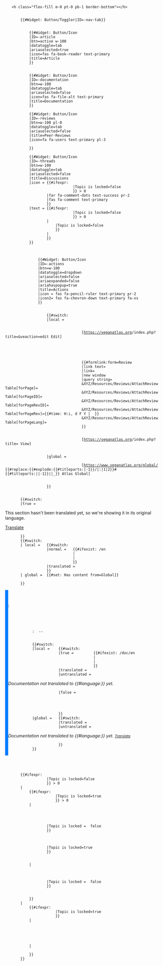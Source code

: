 <!-- Header -->
<div class="d-flex justify-content-between align-items-end my-3">
    <h{{{level}}} class="flex-fill m-0 pt-0 pb-1 border-bottom">{{{heading}}}</h{{{level}}}>
    <div class="navbar navbar-expand-lg text-center order-1 p-0">
        {{#Widget: Button/Toggler|ID={{{id}}}-nav-tab}}
        <div class="collapse navbar-collapse section-navbar nav-tabs text-nowrap" id="{{{id}}}-nav-tab" role="tablist" style="z-index:1">
            <!-- Article tab -->
            {{#Widget: Button/Icon
            |ID={{{id}}}-article
            |btn=active w-100
            |datatoggle=tab
            |ariaselected=true
            |icon=fas fa-book-reader text-primary
            |title=Article
            }}
            <!-- Author & Revision date tab - move to article? 
            {{#Widget: Button/Icon|ID={{{id}}}-authors|icon=fas fa-user-astronaut text-primary|ariaselected=false}} -->
            <!-- Documentation tab -->
            {{#Widget: Button/Icon
            |ID={{{id}}}-documentation
            |btn=w-100
            |datatoggle=tab
            |ariaselected=false
            |icon=fas fa-file-alt text-primary
            |title=Documentation
            }}
            <!-- Review tab -->
            {{#Widget: Button/Icon
            |ID={{{id}}}-reviews
            |btn=w-100 pl-0
            |datatoggle=tab
            |ariaselected=false
            |title=Peer-Reviews
            |icon=fa fa-users text-primary pl-3
            <!--
            |icon= {{#ifexpr:   {{X/Reviews/CountReviews
                                |source={{{source}}}
                                |sourcepage={{{sourcepage}}}
                                |fullpagename={{{fullpagename}}}
                                |scope=contentissues
                                }} > 0
                    |   fas fa-flag text-danger pl-3 pr-2
                    |   {{#ifexpr:  {{X/Reviews/CountReviews
                                    |source={{{source}}}
                                    |sourcepage={{{sourcepage}}}
                                    |fullpagename={{{fullpagename}}}
                                    }} > 0
                        |fas fa-check text-success pl-3 pr-2
                        |fa fa-user-clock text-primary pl-3
                        }}
                    }}
            |text= {{#ifexpr:  {{X/Reviews/CountReviews
                                |source={{{source}}}
                                |sourcepage={{{sourcepage}}}
                                |fullpagename={{{fullpagename}}}
                                |scope=contentissues
                                }} > 0
                    |   {{X/Reviews/CountReviews
                        |source={{{source}}}
                        |sourcepage={{{sourcepage}}}
                        |fullpagename={{{fullpagename}}}
                        |scope=contentissues
                        }}
                    |   {{#ifexpr:  {{X/Reviews/CountReviews
                                    |source={{{source}}}
                                    |sourcepage={{{sourcepage}}}
                                    |fullpagename={{{fullpagename}}}
                                    }} > 0
                        |   {{X/Reviews/CountReviews
                            |source={{{source}}}
                            |sourcepage={{{sourcepage}}}
                            |fullpagename={{{fullpagename}}}
                            }}
                        |
                        }}
                    }}-->
            }}
            <!-- Threads tab -->
            {{#Widget: Button/Icon
            |ID={{{id}}}-threads
            |btn=w-100
            |datatoggle=tab
            |ariaselected=false
            |title=Discussions
            |icon = {{#ifexpr:  {{X/Threads/CountThreads
                                |source={{{source}}}
                                |sourcepage={{#switch:{{{source}}}
                                            |local={{{sourcepage}}}
                                            |global={{X/General/Encoder|{{{sourcepage}}}}}
                                            }}
                                |Topic is locked=false
                                }} > 0
                    |far fa-comment-dots text-success pr-2
                    |fas fa-comment text-primary
                    }}
            |text = {{#ifexpr:  {{X/Threads/CountThreads
                                |source={{{source}}}
                                |sourcepage={{#switch:{{{source}}}
                                            |local={{{sourcepage}}}
                                            |global={{X/General/Encoder|{{{sourcepage}}}}}
                                            }}
                                |Topic is locked=false
                                }} > 0
                    |   {{X/Threads/CountThreads
                        |source={{{source}}}
                        |sourcepage={{#switch:{{{source}}}
                                    |local={{{sourcepage}}}
                                    |global={{X/General/Encoder|{{{sourcepage}}}}}
                                    }}
                        |Topic is locked=false
                        }}
                    |
                    }}
            }}
            <!-- Actions tab -->
            <div class="dropdown">
                {{#Widget: Button/Icon
                |ID={{{id}}}-actions
                |btn=w-100
                |datatoggle=dropdown
                |ariaselected=false
                |ariaexpanded=false
                |ariahaspopup=true
                |title=Actions
                |icon = fas fa-pencil-ruler text-primary pr-2
                |icon2= fas fa-chevron-down text-primary fa-xs
                }}
                <div class="dropdown-menu rounded" aria-labelledby="{{{id}}}-actions-dropdown">
                    {{#switch: {{{source}}}
                    |local =    <!-- Edit -->
                                <div class="dropdown-item position-relative hide-external">
                                    [https://veganatlas.org{{SCRIPTPATH}}/index.php?title={{urlencode:{{{fullpagename}}}}}&veaction=edit <span class="stretched-link">Edit</span>]
                                </div>
                                <!-- Comment -->
                                <div class="dropdown-item position-relative">
                                    [[{{{talkpagename}}}|<span class="stretched-link">{{Section/Transclude/Messages|atlas-section-comment}}</span>]]
                                </div>
                                <!-- Review -->
                                <div class="dropdown-item disabled">
                                    {{#formlink:form=Review
                                    |link text={{Section/Transclude/Messages|atlas-section-review}}
                                    |link=
                                    |new window
                                    |query string=
                                    &XYZ/Resources/Reviews/AttachReviewTable[forPage]={{{fullpagename}}}
                                    &XYZ/Resources/Reviews/AttachReviewTable[forPageID]={{PAGEID:{{{fullpagename}}}}}
                                    &XYZ/Resources/Reviews/AttachReviewTable[forPageRevID]={{REVISIONID:{{{fullpagename}}}}}
                                    &XYZ/Resources/Reviews/AttachReviewTable[forPageRev]={{#time: H:i, d F Y | {{REVISIONTIMESTAMP:{{{fullpagename}}}}} }}
                                    &XYZ/Resources/Reviews/AttachReviewTable[forPageLang]={{CONTENTLANG}}
                                    }}
                                </div>
                                <!-- View -->
                                <div class="dropdown-item position-relative hide-external">
                                    [https://veganatlas.org{{SCRIPTPATH}}/index.php?title={{urlencode:{{{fullpagename}}}}} <span class="stretched-link">View</span>]
                                </div>
                    |global =   <div class="dropdown-item position-relative fas fa-globe">
                                    [https://www.veganatlas.org/global/{{#replace:{{#explode:{{#titleparts:{{{sourcepage}}}|-1}}/{{CONTENTLANG}}|:|1|2}}#{{#titleparts:{{{sourcepage}}}||-1}}||_}} Atlas Global]
                                </div>
                    }}
                </div>
            </div>
        </div>
    </div>
</div>
<div class="tab-content order-2" id="nav-tabContent">
    <!-- Content-->
    <div class="tab-pane fade show active" id="{{{id}}}-article" role="tabpanel" aria-labelledby="{{{id}}}-article-tab">
        <!-- No translation note -->
        {{#switch: {{{notranslation|}}}
        |true = <div class="d-flex justify-content-between align-items-end alert-light text-dark border border-secondary font-italic p-2 mb-3">
                    <div>This section hasn't been translated yet, so we're showing it in its original language.</div>
                    <div class="btn btn-light border-secondary text-dark px-1 py-0">[[{{{fullpagename}}}|Translate]]</div>
                </div>
        }}
        {{#switch: {{{source}}}
        | local =   {{#switch:  {{{pageform}}}
                    |normal =   {{#ifexist: {{{fullpagename}}}/en <!-- Use /en version if it exists. -->
                                |{{:{{{fullpagename}}}/en}}
                                |{{:{{{fullpagename}}}}}
                                }}
                    |translated = {{:{{{fullpagename}}}}} <!-- Fullpagename already includes /xx -->
                    }}
        | global =  {{#set: Has content from=Global}}
                    {{raw:atlas-global::{{{fullpagename}}}}}
        }}
    </div>
    <!-- Documentation -->
    <div class="tab-pane fade overflow-hidden pt-5 pr-3 pb-3 pl-5" style="margin-top:-1em; border-left: 10px solid #007bff;" id="{{{id}}}-documentation" role="tabpanel" aria-labelledby="{{{id}}}-documentation-tab">
        <div class="h3 mt-0 mb-4 border-0">
            {{Section/Transclude/Messages|atlas-section-documentation}}
        </div>
        <!-- Meta data -->
            <div class="my-3" id="{{{id}}}-documentation-meta">
            <!-- Authors -->
            <div class="float-left mr-1">{{Section/Transclude/Messages|atlas-section-authors}}:</div>
            {{X/Pages/DisplayAuthors|fullpagename={{{fullpagename}}}}}
            <!-- Last revision -->
            <div class="mt-1">
            {{Section/Transclude/Messages|atlas-section-lastrevision}}:  {{REVISIONYEAR: {{{fullpagename}}}}}-{{REVISIONMONTH: {{{fullpagename}}}}}-{{REVISIONDAY: {{{fullpagename}}}}}
            </div>
        </div>
        <!-- Transclude documentation -->
        <div>
            {{#switch:  {{{source}}}
            |local =    {{#switch:      {{{doc}}}
                        |true =         {{#ifexist: {{{fullpagename}}}/doc/en <!-- Use /en version if it exists. -->
                                        |{{:{{{fullpagename}}}/doc/en}}
                                        |{{:{{{fullpagename}}}/doc}}
                                        }}
                        |translated =   {{:{{{sourcepage}}}/doc/{{PAGELANGUAGE}}}}
                        |untranslated = <p>{{Icon|Info}} ''Documentation not translated to {{#language:{{PAGELANGUAGE}}}} yet.''</p>
                                        <p>{{:{{{sourcepage}}}/doc}}</p>
                        |false =    <div class="mt-5">
                                        {{X/Pages/AddSubpage
                                        |source =       local
                                        <!-- No spaces between pagename variables and values as they caused bugs -->
                                        |fullpagename={{{fullpagename}}}
                                        |action=        create-doc
                                        }}
                                    </div>
                        }}
            |global =   {{#switch:      {{{doc}}}
                        |translated =   {{raw:atlas-global::{{{sourcepage}}}/doc/{{CONTENTLANG}}}}
                        |untranslated = <p>{{Icon|Info}} ''Documentation not translated to {{#language:{{PAGELANGUAGE}}}} yet. [[atlasglobal:{{{sourcepage}}}/doc|<small>Translate</small>]]''</p>
                                        <p>{{raw:atlas-global::{{{sourcepage}}}/doc}}</p>
                        }}
            }}
        </div>
        <!-- References -->
        <references />
    </div>
    <!-- Reviews -->
    <div class="tab-pane fade overflow-hidden" id="{{{id}}}-reviews" role="tabpanel" aria-labelledby="{{{id}}}-reviews-tab">
        <!-- Check if reviews exist --
        {{#switch:  {{#switch:  {{{source}}}
                    |   -- Check if local reviews exist --
                        local=  {{#if:  {{#cargo_query:table=Reviews
                                        |where= forPageID="{{PAGEID:{{{sourcepage}}}}}"
                                        |default=
                                        }}
                                |true
                                |false
                                }}
                    |   -- Check if global reviews exist --
                        global= {{#ifexpr:  {{X/Reviews/CountReviews
                                            |source={{{source}}}
                                            |sourcepage={{{sourcepage}}}
                                            |fullpagename={{{fullpagename}}}
                                            |scope=All
                                            }} > 0
                                |true
                                |false
                                }}
                    }}
        |true =     <div class="d-flex justify-content-center align-items-center reviews-header">
                        <div>{{Section/Transclude/Messages|atlas-section-peer-reviews}}</div>
                    </div>
                    -- Add table with reviews. --
                    {{X/Reviews/DisplayReviews
                    |source={{{source}}}
                    |sourcepage={{{sourcepage}}}
                    |fullpagename={{{fullpagename}}}
                    }}
        |false =    -- Add review message --
                    {{X/Reviews/AddReview-Message
                    |sourcepage={{{sourcepage}}}
                    |fullpagename={{{fullpagename}}}
                    |talkpagename={{{talkpagename}}}
                    }}
        }}-->
        {{X/Reviews/ComingSoon}}
    </div>
    <!-- Threads -->
    <div class="tab-pane fade overflow-hidden" id="{{{id}}}-threads" role="tabpanel" aria-labelledby="{{{id}}}-threads-tab">
        <!-- Check if open threads exist. -->
        {{#ifexpr:  {{X/Threads/CountThreads
                    |source={{{source}}}
                    |sourcepage={{#switch:{{{source}}}
                                |local={{{sourcepage}}}
                                |global={{X/General/Encoder|{{{sourcepage}}}}}
                                }}
                    |Topic is locked=false
                    }} > 0
        |   <!-- Open threads exist; check if closed threads exist -->
            {{#ifexpr:  {{X/Threads/CountThreads
                        |source={{{source}}}
                        |sourcepage={{#switch:{{{source}}}
                                    |local={{{sourcepage}}}
                                    |global={{X/General/Encoder|{{{sourcepage}}}}}
                                    }}
                        |Topic is locked=true
                        }} > 0
            |   <!-- Both open and closed threads exist. Add containers for both. -->
                <!-- Container for open threads -->
                <div class="mw-collapsible mb-3" id="mw-customcollapsible-{{{id}}}-threads-open">
                    <!-- Header -->
                    <div class="d-flex justify-content-between align-items-center threads-header">
                        <!-- Toggle button for open/closed-threads windows. -->
                        <div class="d-flex flex-even align-items-center" title="{{Section/Transclude/Messages|atlas-section-togglethreads}}"><span class="mw-customtoggle-{{{id}}}-threads-open mw-customtoggle-{{{id}}}-threads-closed fas fa-toggle-on text-primary pr-1" style="vertical-align:middle"></span><span style="font-size: 80%; vertical-align:middle">{{Section/Transclude/Messages|atlas-section-open}}</span></div>
                        <!-- Title -->
                        <div class="flex-even">{{Section/Transclude/Messages|atlas-section-currenttopics}}</div>
                        <!-- Dummy -->
                        <div class="flex-even"></div>
                    </div>
                    <!-- Add table with open threads. -->
                    {{X/Threads/DisplayThreads
                    |source =           {{{source}}}
                    |sourcepage =       {{#switch:{{{source}}}
                                        |local={{{sourcepage}}}
                                        |global={{X/General/Encoder|{{{sourcepage}}}}}
                                        }}
                    |Topic is locked =  false
                    }}
                </div>
                <!-- Container for closed threads -->
                <div class="mw-collapsible mw-collapsed mb-3" id="mw-customcollapsible-{{{id}}}-threads-closed">
                    <!-- Header -->
                    <div class="d-flex justify-content-between align-items-center threads-header" id="{{{id}}}-threads-closed">
                        <!-- Toggle button for open/closed-threads windows -->
                        <div class="d-flex flex-even align-items-center" title="{{Section/Transclude/Messages|atlas-section-Toggle open/closed threads}}"><span class="mw-customtoggle-{{{id}}}-threads-open mw-customtoggle-{{{id}}}-threads-closed fas fa-toggle-off pr-1 text-primary" style="vertical-align:middle"></span><span style="font-size: 80%; vertical-align:middle">{{Section/Transclude/Messages|atlas-section-Closed}}</span></div>
                        <!-- Title -->
                        <div class="flex-even">{{Section/Transclude/Messages|atlas-section-resolvedtopics}}</div>
                        <!-- Dummy -->
                        <div class="flex-even"></div>
                    </div>
                    <!-- Table with closed threads -->
                    {{X/Threads/DisplayThreads
                    |source={{{source}}}
                    |sourcepage={{#switch:{{{source}}}
                                |local={{{sourcepage}}}
                                |global={{X/General/Encoder|{{{sourcepage}}}}}
                                }}
                    |Topic is locked=true
                    }}
                </div>
            |   <!-- Only open threads exist. Add container for open threads. -->
                <div class="mb-3" id="{{{id}}}-threads-open">
                    <!-- Header. -->
                    <div class="d-flex justify-content-between align-items-center threads-header">
                        <!-- Disabled toggle button for open/closed-threads windows. -->
                        <div class="d-flex flex-even align-items-center" title="{{Section/Transclude/Messages|atlas-section-noclosedthreads}}"><span class="fas fa-toggle-on text-secondary pr-1" style="vertical-align:middle"></span><span style="font-size: 80%; vertical-align:middle">{{Section/Transclude/Messages|atlas-section-open}}</span></div>
                        <!-- Title -->
                        <div class="flex-even">{{Section/Transclude/Messages|atlas-section-currenttopics}}</div>
                        <!-- Dummy -->
                        <div class="flex-even"></div>
                    </div>
                    <!-- Add table with open threads. -->
                    {{X/Threads/DisplayThreads
                    |source =           {{{source}}}
                    |sourcepage =       {{#switch:{{{source}}}
                                        |local={{{sourcepage}}}
                                        |global={{X/General/Encoder|{{{sourcepage}}}}}
                                        }}
                    |Topic is locked =  false
                    }}
                </div>
            }}
        |   <!-- No open threads exist; check if closed threads exist -->
            {{#ifexpr:  {{X/Threads/CountThreads
                        |source={{{source}}}
                        |sourcepage={{#switch:{{{source}}}
                                    |local={{{sourcepage}}}
                                    |global={{X/General/Encoder|{{{sourcepage}}}}}
                                    }}
                        |Topic is locked=true
                        }}
            |   <!-- Only closed threads exist. Add container for closed threads. -->
                <div class="mb-3" id="{{{id}}}-threads-closed">
                    <!-- Header -->
                    <div class="d-flex justify-content-between align-items-center threads-header" id="{{{id}}}-threads-closed">
                        <!-- Disabled toggle button for open/closed-threads windows -->
                        <div class="d-flex flex-even align-items-center" title="{{Section/Transclude/Messages|atlas-section-noopenthreads}}"><span class="fas fa-toggle-off text-secondary pr-1" style="vertical-align:middle"></span><span style="font-size: 80%; vertical-align:middle">{{Section/Transclude/Messages|atlas-section-closed}}</span></div>
                        <!-- Title -->
                        <div class="flex-even">{{Section/Transclude/Messages|atlas-section-resolvedtopics}}</div>
                        <!-- Dummy -->
                        <div class="flex-even"></div>
                    </div>
                    <!-- Table with closed threads -->
                    {{X/Threads/DisplayThreads
                    |source =           {{{source}}}
                    |sourcepage =       {{{sourcepage}}}
                    |Topic is locked =  true
                    }}
                </div>
            |   <!-- Add "Add thread" message. -->
                {{X/Threads/AddThread-Message
                |source =   {{{source}}}
                |pageTalk = {{{talkpagename}}}
                |pageTitle= {{{heading}}}
                }}
            }}
        }}
    </div>
</div>